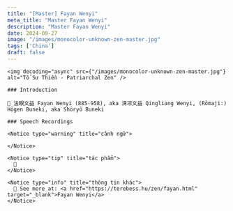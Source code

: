 ```yaml
---
title: "[Master] Fayan Wenyi"
meta_title: "Master Fayan Wenyi"
description: "Master Fayan Wenyi"
date: 2024-09-27
image: "/images/monocolor-unknown-zen-master.jpg"
tags: ['China']
draft: false
---
```


<div className="grid xl:grid-cols-8 lg:grid-cols-8 md:grid-cols-2 sm:grid-cols-2 xs:grid-cols-1 gap-8 bg-body dark:bg-darkmode-body">

  <div className="lg:col-span-3 md:col-span-1">

    <img decoding="async" src={"/images/monocolor-unknown-zen-master.jpg"} alt="Tổ Sư Thiền - Patriarchal Zen" />

    ### Introduction

    📀 法眼文益 Fayan Wenyi (885-958), aka 清凉文益 Qingliang Wenyi, (Rōmaji:) Hōgen Buneki, aka Shōryō Buneki

  </div>

  <div className="lg:col-span-5 md:col-span-1">

    ### Speech Recordings

    <Notice type="warning" title="cảnh ngữ">

    </Notice>

    <Notice type="tip" title="tác phẩm">
      📖
    </Notice>

    <Notice type="info" title="thông tin khác">
      🧷 See more at: <a href="https://terebess.hu/zen/fayan.html" target="_blank">Fayan Wenyi</a>
    </Notice>

  </div>

</div>
